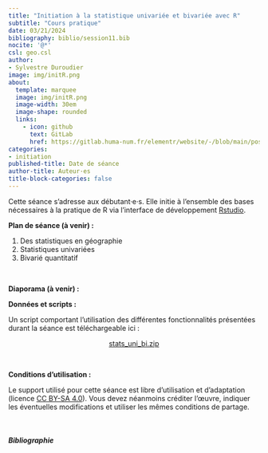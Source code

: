 ```yaml
---
title: "Initiation à la statistique univariée et bivariée avec R"
subtitle: "Cours pratique"
date: 03/21/2024
bibliography: biblio/session11.bib
nocite: '@*'
csl: geo.csl
author: 
- Sylvestre Duroudier
image: img/initR.png
about:
  template: marquee
  image: img/initR.png
  image-width: 30em
  image-shape: rounded
  links:
    - icon: github
      text: GitLab
      href: https://gitlab.huma-num.fr/elementr/website/-/blob/main/posts/seance11_uni_bivarie.qmd
categories: 
- initiation
published-title: Date de séance
author-title: Auteur·es
title-block-categories: false
---
```


Cette séance s'adresse aux débutant·e·s. Elle initie à l'ensemble des bases nécessaires à la pratique de R via l'interface de développement [Rstudio](https://posit.co/download/rstudio-desktop/).

**Plan de séance (à venir) :**

1.  Des statistiques en géographie
2.  Statistiques univariées
3.  Bivarié quantitatif

\

**Diaporama (à venir) :**

**Données et scripts :**

Un script comportant l'utilisation des différentes fonctionnalités présentées durant la séance est téléchargeable ici :

<center><a href="https://gitlab.huma-num.fr/elementr/website/-/raw/main/posts/data/stats_uni_bi.zip?inline=false" class="btn btn-success" role="button" aria-disabled="true"><i class="bi bi-cloud-arrow-down"></i> stats_uni_bi.zip</a></center>

\

**Conditions d'utilisation :**

Le support utilisé pour cette séance est libre d'utilisation et d'adaptation (licence [CC BY-SA 4.0](https://creativecommons.org/licenses/by-sa/4.0/deed.fr)). Vous devez néanmoins créditer l'œuvre, indiquer les éventuelles modifications et utiliser les mêmes conditions de partage.

\

##### Bibliographie

::: {#refs}
:::
